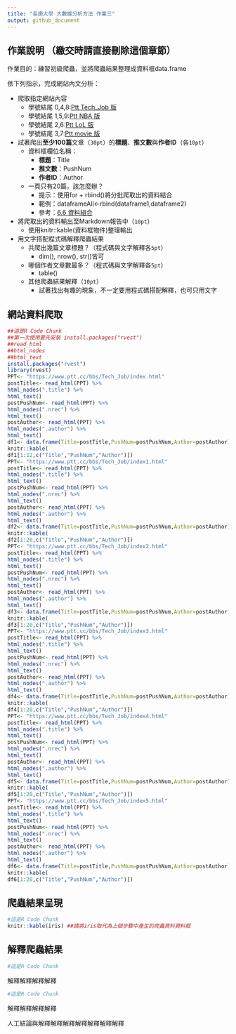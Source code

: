 ```yaml
---
title: "長庚大學 大數據分析方法 作業三"
output: github_document
---
```


## 作業說明 （繳交時請直接刪除這個章節）

作業目的：練習初級爬蟲，並將爬蟲結果整理成資料框data.frame

依下列指示，完成網站內文分析：

- 爬取指定網站內容
    - 學號結尾 0,4,8:[Ptt Tech_Job 版](https://www.ptt.cc/bbs/Tech_Job/index.html)
    - 學號結尾 1,5,9:[Ptt NBA 版](https://www.ptt.cc/bbs/NBA/index.html)
    - 學號結尾 2,6:[Ptt LoL 版](https://www.ptt.cc/bbs/LoL/index.html)
    - 學號結尾 3,7:[Ptt movie 版](https://www.ptt.cc/bbs/movie/index.html)
    
- 試著爬出**至少100篇**文章（`30pt`）的**標題**、**推文數**與**作者ID**（各`10pt`）
    - 資料框欄位名稱：
        - **標題**：Title
        - **推文數**：PushNum
        - **作者ID**：Author
    - 一頁只有20篇，該怎麼辦？
        - 提示：使用for + rbind()將分批爬取出的資料結合
        - 範例：dataframeAll<-rbind(dataframe1,dataframe2) 
        - 參考：[6.6 資料組合](http://yijutseng.github.io/DataScienceRBook/manipulation.html#section-6.6)
    
- 將爬取出的資料輸出至Markdown報告中（`10pt`）
    - 使用knitr::kable(資料框物件)整理輸出
    
- 用文字搭配程式碼解釋爬蟲結果 
    - 共爬出幾篇文章標題？（程式碼與文字解釋各`5pt`）
        - dim(), nrow(), str()皆可
    - 哪個作者文章數最多？（程式碼與文字解釋各`5pt`）
        - table()
    - 其他爬蟲結果解釋（`10pt`）
        - 試著找出有趣的現象，不一定要用程式碼搭配解釋，也可只用文字

    

## 網站資料爬取
```r
##這是R Code Chunk
##第一次使用要先安裝 install.packages("rvest")
##read_html
##html_nodes
##html_text
install.packages("rvest")
library(rvest)
PPT<- "https://www.ptt.cc/bbs/Tech_Job/index.html"
postTitle<- read_html(PPT) %>%
html_nodes(".title") %>%
html_text()
postPushNum<- read_html(PPT) %>%
html_nodes(".nrec") %>%
html_text()
postAuthor<- read_html(PPT) %>%
html_nodes(".author") %>%
html_text()
df1<- data.frame(Title=postTitle,PushNum=postPushNum,Author=postAuthor)
knitr::kable(
df1[1:12,c("Title","PushNum","Author")])
PPT<- "https://www.ptt.cc/bbs/Tech_Job/index1.html"
postTitle<- read_html(PPT) %>%
html_nodes(".title") %>%
html_text()
postPushNum<- read_html(PPT) %>%
html_nodes(".nrec") %>%
html_text()
postAuthor<- read_html(PPT) %>%
html_nodes(".author") %>%
html_text()
df2<- data.frame(Title=postTitle,PushNum=postPushNum,Author=postAuthor)
knitr::kable(
df2[1:20,c("Title","PushNum","Author")])
PPT<- "https://www.ptt.cc/bbs/Tech_Job/index2.html"
postTitle<- read_html(PPT) %>%
html_nodes(".title") %>%
html_text()
postPushNum<- read_html(PPT) %>%
html_nodes(".nrec") %>%
html_text()
postAuthor<- read_html(PPT) %>%
html_nodes(".author") %>%
html_text()
df3<- data.frame(Title=postTitle,PushNum=postPushNum,Author=postAuthor)
knitr::kable(
df3[1:20,c("Title","PushNum","Author")])
PPT<- "https://www.ptt.cc/bbs/Tech_Job/index3.html"
postTitle<- read_html(PPT) %>%
html_nodes(".title") %>%
html_text()
postPushNum<- read_html(PPT) %>%
html_nodes(".nrec") %>%
html_text()
postAuthor<- read_html(PPT) %>%
html_nodes(".author") %>%
html_text()
df4<- data.frame(Title=postTitle,PushNum=postPushNum,Author=postAuthor)
knitr::kable(
df4[1:20,c("Title","PushNum","Author")])
PPT<- "https://www.ptt.cc/bbs/Tech_Job/index4.html"
postTitle<- read_html(PPT) %>%
html_nodes(".title") %>%
html_text()
postPushNum<- read_html(PPT) %>%
html_nodes(".nrec") %>%
html_text()
postAuthor<- read_html(PPT) %>%
html_nodes(".author") %>%
html_text()
df5<- data.frame(Title=postTitle,PushNum=postPushNum,Author=postAuthor)
knitr::kable(
df5[1:20,c("Title","PushNum","Author")])
PPT<- "https://www.ptt.cc/bbs/Tech_Job/index5.html"
postTitle<- read_html(PPT) %>%
html_nodes(".title") %>%
html_text()
postPushNum<- read_html(PPT) %>%
html_nodes(".nrec") %>%
html_text()
postAuthor<- read_html(PPT) %>%
html_nodes(".author") %>%
html_text()
df6<- data.frame(Title=postTitle,PushNum=postPushNum,Author=postAuthor)
knitr::kable(
df6[1:20,c("Title","PushNum","Author")])

```

## 爬蟲結果呈現
```r
#這是R Code Chunk
knitr::kable(iris) ##請將iris取代為上個步驟中產生的爬蟲資料資料框
```

## 解釋爬蟲結果 
```r
#這是R Code Chunk
```

解釋解釋解釋解釋

```r
#這是R Code Chunk
```

解釋解釋解釋解釋

人工結論與解釋解釋解釋解釋解釋解釋解釋
